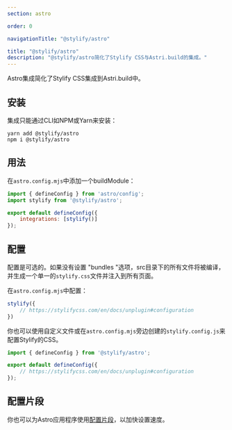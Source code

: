 ```yaml
---
section: astro

order: 0

navigationTitle: "@stylify/astro"

title: "@stylify/astro"
description: "@stylify/astro简化了Stylify CSS与Astri.build的集成。"
---
```


Astro集成简化了Stylify CSS集成到Astri.build中。

<StackBlitzLink link="stylify-astro-example" />

## 安装

集成只能通过CLI如NPM或Yarn来安装：
```
yarn add @stylify/astro
npm i @stylify/astro
```

## 用法

在`astro.config.mjs`中添加一个buildModule：


```javascript
import { defineConfig } from 'astro/config';
import stylify from '@stylify/astro';

export default defineConfig({
	integrations: [stylify()]
});
```

## 配置

配置是可选的。如果没有设置 "bundles "选项，src目录下的所有文件将被编译，并生成一个单一的`stylify.css`文件并注入到所有页面。

在`astro.config.mjs`中配置：
```javascript
stylify({
	// https://stylifycss.com/en/docs/unplugin#configuration
})
```

你也可以使用自定义文件或在`astro.config.mjs`旁边创建的`stylify.config.js`来配置Stylify的CSS。


```javascript
import { defineConfig } from '@stylify/astro';

export default defineConfig({
	// https://stylifycss.com/en/docs/unplugin#configuration
});
```

## 配置片段
你也可以为Astro应用程序使用[配置片段](/zh/snippets/snippets/astro)，以加快设置速度。

<WhereToNext packageName={null} />
